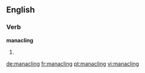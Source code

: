 ==English==

===Verb===
'''manacling'''

# {{present participle of|manacle}}

[[de:manacling]]
[[fr:manacling]]
[[pt:manacling]]
[[vi:manacling]]